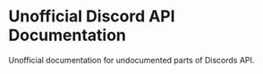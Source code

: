 
# Unofficial Discord API Documentation

Unofficial documentation for undocumented parts of Discords API.
